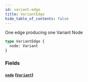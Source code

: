 ```yaml
---
id: variant-edge
title: VariantEdge
hide_table_of_contents: false
---
```



One edge producing one Variant Node

```graphql
type VariantEdge {
  node: Variant
}
```


### Fields

#### [`node`](#) ([`Variant`](/developers/demandhq-apis/demand-api/graphql/reference/objects/variant))






